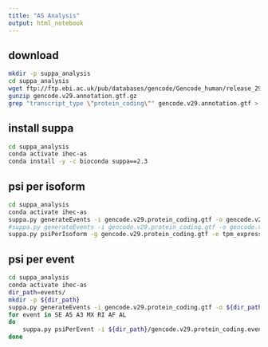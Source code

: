 ```yaml
---
title: "AS Analysis"
output: html_notebook
---
```


## download
```bash
mkdir -p suppa_analysis
cd suppa_analysis
wget ftp://ftp.ebi.ac.uk/pub/databases/gencode/Gencode_human/release_29/gencode.v29.annotation.gtf.gz
gunzip gencode.v29.annotation.gtf.gz
grep "transcript_type \"protein_coding\"" gencode.v29.annotation.gtf > gencode.v29.protein_coding.gtf
```

## install suppa
```bash
cd suppa_analysis
conda activate ihec-as
conda install -y -c bioconda suppa==2.3
```


## psi per isoform
```bash
cd suppa_analysis
conda activate ihec-as
suppa.py generateEvents -i gencode.v29.protein_coding.gtf -o gencode.v29.protein_coding -f ioi
#suppa.py generateEvents -i gencode.v29.protein_coding.gtf -o gencode.v29.protein_coding_pooled -f ioi --pool-genes
suppa.py psiPerIsoform -g gencode.v29.protein_coding.gtf -e tpm_expressions.tsv -o all -m INFO
```

## psi per event

```bash
cd suppa_analysis
conda activate ihec-as
dir_path=events/
mkdir -p ${dir_path}
suppa.py generateEvents -i gencode.v29.protein_coding.gtf -o ${dir_path}/gencode.v29.protein_coding.events -f ioe -e SE SS MX RI FL --pool-genes
for event in SE A5 A3 MX RI AF AL
do 
    suppa.py psiPerEvent -i ${dir_path}/gencode.v29.protein_coding.events_${event}_strict.ioe -e tpm_expressions.tsv -o ${dir_path}/event_${event} -m INFO -f 1
done
```


<!-- ```{bash, engine.opts="-l"} -->
<!-- cd suppa_analysis -->
<!-- conda activate ihec-as -->
<!-- mkdir -p events/TPM1 -->
<!-- suppa.py generateEvents -i gencode.v29.annotation.gtf -o events/gencode.v29.events -f ioe -e SE SS MX RI FL --pool-genes -->
<!-- for event in SE A5 A3 MX RI AF AL -->
<!-- do  -->
<!--     suppa.py psiPerEvent -i events/gencode.v29.events_${event}_strict.ioe -e tpm_expressions.tsv -o events/event_${event} -m INFO -->
<!--     suppa.py psiPerEvent -i events/gencode.v29.events_${event}_strict.ioe -e tpm_expressions.tsv -o events/TPM1/event_${event} -m INFO -f 1 -->
<!-- done -->
<!-- ``` -->



<!-- ```{bash, engine.opts="-l"} -->
<!-- cd suppa_analysis -->
<!-- conda activate ihec-as -->
<!-- mkdir -p events/unpooled/TPM1 -->
<!-- suppa.py generateEvents -i gencode.v29.annotation.gtf -o events/unpooled/gencode.v29.events -f ioe -e SE SS MX RI FL -->
<!-- for event in SE A5 A3 MX RI AF AL -->
<!-- do  -->
<!--     suppa.py psiPerEvent -i events/gencode.v29.events_${event}_strict.ioe -e tpm_expressions.tsv -o events/unpooled/event_${event} -m INFO -->
<!--     suppa.py psiPerEvent -i events/gencode.v29.events_${event}_strict.ioe -e tpm_expressions.tsv -o events/unpooled/TPM1/event_${event} -m INFO -f 1 -->
<!-- done -->
<!-- ``` -->